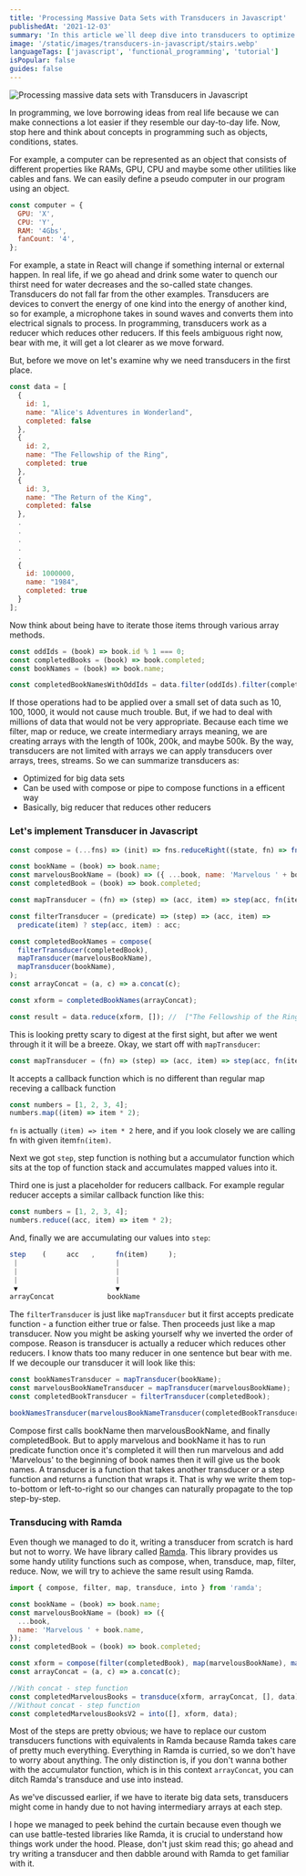 ```yaml
---
title: 'Processing Massive Data Sets with Transducers in Javascript'
publishedAt: '2021-12-03'
summary: 'In this article we`ll deep dive into transducers to optimize big data sets. Learn how to optimize compositions using Ramda and Javascript.'
image: '/static/images/transducers-in-javascript/stairs.webp'
languageTags: ['javascript', 'functional_programming', 'tutorial']
isPopular: false
guides: false
---
```


![Processing massive data sets with Transducers in Javascript](/static/images/transducers-in-javascript/stairs.webp)

In programming, we love borrowing ideas from real life because we can make connections a lot easier if they resemble our day-to-day life. Now, stop here and think about concepts in programming such as objects, conditions, states.

For example, a computer can be represented as an object that consists of different properties like RAMs, GPU, CPU and maybe some other utilities like cables and fans.
We can easily define a pseudo computer in our program using an object.

```javascript
const computer = {
  GPU: 'X',
  CPU: 'Y',
  RAM: '4Gbs',
  fanCount: '4',
};
```

For example, a state in React will change if something internal or external happen.
In real life, if we go ahead and drink some water to quench our thirst need for water decreases and the so-called state changes.
Transducers do not fall far from the other examples. Transducers are devices to convert the energy of one kind into the energy of another kind, so for example, a microphone takes in sound waves and converts them into electrical signals to process.
In programming, transducers work as a reducer which reduces other reducers. If this feels ambiguous right now, bear with me, it will get a lot clearer as we move forward.

But, before we move on let's examine why we need transducers in the first place.

```javascript
const data = [
  {
    id: 1,
    name: "Alice's Adventures in Wonderland",
    completed: false
  },
  {
    id: 2,
    name: "The Fellowship of the Ring",
    completed: true
  },
  {
    id: 3,
    name: "The Return of the King",
    completed: false
  },
  .
  .
  .
  .
  .
  {
    id: 1000000,
    name: "1984",
    completed: true
  }
];
```

Now think about being have to iterate those items through various array methods.

```javascript
const oddIds = (book) => book.id % 1 === 0;
const completedBooks = (book) => book.completed;
const bookNames = (book) => book.name;

const completedBookNamesWithOddIds = data.filter(oddIds).filter(completedBooks).map(bookNames);
```

If those operations had to be applied over a small set of data such as 10, 100, 1000, it would not cause much trouble. But, if we had to deal with millions of data that would not be very appropriate.
Because each time we filter, map or reduce, we create intermediary arrays meaning, we are creating arrays with the length of 100k, 200k, and maybe 500k. By the way, transducers are not limited with arrays
we can apply transducers over arrays, trees, streams. So we can summarize transducers as:

- Optimized for big data sets
- Can be used with compose or pipe to compose functions in a efficent way
- Basically, big reducer that reduces other reducers

### Let's implement Transducer in Javascript

```javascript
const compose = (...fns) => (init) => fns.reduceRight((state, fn) => fn(state), init);

const bookName = (book) => book.name;
const marvelousBookName = (book) => ({ ...book, name: 'Marvelous ' + book.name });
const completedBook = (book) => book.completed;

const mapTransducer = (fn) => (step) => (acc, item) => step(acc, fn(item));

const filterTransducer = (predicate) => (step) => (acc, item) =>
  predicate(item) ? step(acc, item) : acc;

const completedBookNames = compose(
  filterTransducer(completedBook),
  mapTransducer(marvelousBookName),
  mapTransducer(bookName),
);
const arrayConcat = (a, c) => a.concat(c);

const xform = completedBookNames(arrayConcat);

const result = data.reduce(xform, []); //  ["The Fellowship of the Ring", "The Golden Compass", "1984"]
```

This is looking pretty scary to digest at the first sight, but after we went through it it will be a breeze. Okay, we start off with `mapTransducer`:

```javascript
const mapTransducer = (fn) => (step) => (acc, item) => step(acc, fn(item));
```

It accepts a callback function which is no different than regular map receving a callback function

```javascript
const numbers = [1, 2, 3, 4];
numbers.map((item) => item * 2);
```

`fn` is actually `(item) => item * 2` here, and if you look closely we are calling fn with given item`fn(item)`.

Next we got `step`, step function is nothing but a accumulator function which sits at the top of function stack and accumulates mapped values into it.

Third one is just a placeholder for reducers callback. For example regular reducer accepts a similar callback function like this:

```javascript
const numbers = [1, 2, 3, 4];
numbers.reduce((acc, item) => item * 2);
```

And, finally we are accumulating our values into `step`:

```javascript
step    (     acc   ,     fn(item)     );
 |                        |
 |                        |
 |                        |
 ▼                        ▼
arrayConcat             bookName
```

The `filterTransducer` is just like `mapTransducer` but it first accepts predicate function - a function either true or false. Then proceeds just like a map transducer.
Now you might be asking yourself why we inverted the order of compose. Reason is transducer is actually a reducer which reduces other reducers. I know thats too many reducer in one sentence but bear with me.
If we decouple our transducer it will look like this:

```javascript
const bookNamesTransducer = mapTransducer(bookName);
const marvelousBookNameTransducer = mapTransducer(marvelousBookName);
const completedBookTransducer = filterTransducer(completedBook);

bookNamesTransducer(marvelousBookNameTransducer(completedBookTransducer));
```

Compose first calls bookName then marvelousBookName, and finally completedBook. But to apply marvelous and bookName it has to run predicate function once it's completed
it will then run marvelous and add 'Marvelous' to the beginning of book names then it will give us the book names. A transducer is a function that takes another transducer or a step function and returns a function that wraps it.
That is why we write them top-to-bottom or left-to-right so our changes can naturally propagate to the top step-by-step.

### Transducing with Ramda

Even though we managed to do it, writing a transducer from scratch is hard but not to worry. We have library called [Ramda](https://ramdajs.com/). This library provides us some handy utility functions
such as compose, when, transduce, map, filter, reduce. Now, we will try to achieve the same result using Ramda.

```javascript
import { compose, filter, map, transduce, into } from 'ramda';

const bookName = (book) => book.name;
const marvelousBookName = (book) => ({
  ...book,
  name: 'Marvelous ' + book.name,
});
const completedBook = (book) => book.completed;

const xform = compose(filter(completedBook), map(marvelousBookName), map(bookName));
const arrayConcat = (a, c) => a.concat(c);

//With concat - step function
const completedMarvelousBooks = transduce(xform, arrayConcat, [], data);
//Without concat - step function
const completedMarvelousBooksV2 = into([], xform, data);
```

Most of the steps are pretty obvious; we have to replace our custom transducers functions with equivalents in Ramda because Ramda takes care of pretty much everything. Everything in Ramda is curried, so we don't have to worry about anything. The only distinction is, if you don't wanna bother with the accumulator function, which is in this context `arrayConcat`, you can ditch
Ramda's transduce and use into instead.

As we've discussed earlier, if we have to iterate big data sets, transducers might come in handy due to not having intermediary arrays at each step.

I hope we managed to peek behind the curtain because even though we can use battle-tested libraries like Ramda, it is crucial to understand how things work under the hood. Please, don't just skim read this; go ahead and try writing a transducer and then dabble around with Ramda to get familiar with it.
